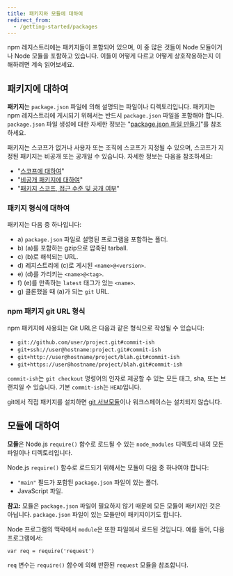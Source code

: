 ```yaml
---
title: 패키지와 모듈에 대하여
redirect_from:
  - /getting-started/packages
---
```


npm 레지스트리에는 패키지들이 포함되어 있으며, 이 중 많은 것들이 Node 모듈이거나 Node 모듈을 포함하고 있습니다. 이들이 어떻게 다르고 어떻게 상호작용하는지 이해하려면 계속 읽어보세요.

## 패키지에 대하여

**패키지**는 `package.json` 파일에 의해 설명되는 파일이나 디렉토리입니다. 패키지는 npm 레지스트리에 게시되기 위해서는 반드시 `package.json` 파일을 포함해야 합니다. `package.json` 파일 생성에 대한 자세한 정보는 "[package.json 파일 만들기][pkg-json]"를 참조하세요.

패키지는 스코프가 없거나 사용자 또는 조직에 스코프가 지정될 수 있으며, 스코프가 지정된 패키지는 비공개 또는 공개일 수 있습니다. 자세한 정보는 다음을 참조하세요:

- "[스코프에 대하여][about-scopes]"
- "[비공개 패키지에 대하여][private-pkgs]"
- "[패키지 스코프, 접근 수준 및 공개 여부][pkg-viz]"

### 패키지 형식에 대하여

패키지는 다음 중 하나입니다:

- a) `package.json` 파일로 설명된 프로그램을 포함하는 폴더.
- b) (a)를 포함하는 gzip으로 압축된 tarball.
- c) (b)로 해석되는 URL.
- d) 레지스트리에 (c)로 게시된 `<name>@<version>`.
- e) (d)를 가리키는 `<name>@<tag>`.
- f) (e)를 만족하는 `latest` 태그가 있는 `<name>`.
- g) 클론했을 때 (a)가 되는 `git` URL.

### npm 패키지 git URL 형식

npm 패키지에 사용되는 Git URL은 다음과 같은 형식으로 작성될 수 있습니다:

- `git://github.com/user/project.git#commit-ish`
- `git+ssh://user@hostname:project.git#commit-ish`
- `git+http://user@hostname/project/blah.git#commit-ish`
- `git+https://user@hostname/project/blah.git#commit-ish`

`commit-ish`는 `git checkout` 명령어의 인자로 제공할 수 있는 모든 태그, sha, 또는 브랜치일 수 있습니다. 기본 `commit-ish`는 `HEAD`입니다.

git에서 직접 패키지를 설치하면 [git 서브모듈](https://git-scm.com/book/en/v2/Git-Tools-Submodules)이나 워크스페이스는 설치되지 않습니다.

## 모듈에 대하여

**모듈**은 Node.js `require()` 함수로 로드될 수 있는 `node_modules` 디렉토리 내의 모든 파일이나 디렉토리입니다.

Node.js `require()` 함수로 로드되기 위해서는 모듈이 다음 중 하나여야 합니다:

- `"main"` 필드가 포함된 `package.json` 파일이 있는 폴더.
- JavaScript 파일.

<Note>

**참고:** 모듈은 `package.json` 파일이 필요하지 않기 때문에 모든 모듈이 패키지인 것은 아닙니다. `package.json` 파일이 있는 모듈만이 패키지이기도 합니다.

</Note>

Node 프로그램의 맥락에서 `module`은 또한 파일에서 로드된 것입니다. 예를 들어, 다음 프로그램에서:

```
var req = require('request')
```

`req` 변수는 `require()` 함수에 의해 반환된 `request` 모듈을 참조합니다.

[about-scopes]: about-scopes
[private-pkgs]: about-private-packages
[pkg-json]: creating-a-package-json-file
[pkg-viz]: package-scope-access-level-and-visibility
